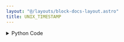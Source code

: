 ```yaml
---
layout: "@/layouts/block-docs-layout.astro"
title: UNIX_TIMESTAMP
---
```



<PythonDocsDisplay docstring={docstring} />

<details>
<summary>Python Code</summary>
```python
import time
import datetime
from flojoy import flojoy, Scalar, Vector, OrderedPair
from typing import Optional, Literal


@flojoy
def UNIX_TIMESTAMP(
    default: Optional[Scalar] = None,
    dc_type: Literal["Scalar", "Vector"] = "Scalar",
) -> Scalar | Vector | OrderedPair:
    """Return the current UNIX timestamp as a float (Scalar) or array (Vector) with length equal to 1.

    If a Scalar input is provided, the Scalar is returned with the timestamp as an OrderedPair.

    Inputs
    ------
    default : Scalar
        A value to timestamp

    Parameters
    ----------
    dc_type : select
        The type of DataContainer to return.

    Returns
    -------
    Scalar|Vector|OrderedPair
    """

    unix_timestamp = time.mktime(datetime.datetime.now().timetuple())

    if default is not None:
        return OrderedPair(x=[unix_timestamp], y=[default.c])

    match dc_type:
        case "Scalar":
            return Scalar(c=unix_timestamp)
        case "Vector":
            return Vector(v=[unix_timestamp])

```
[Find this Flojoy Block on GitHub](https://github.com/flojoy-ai/blocks/blob/main/blocks/GENERATORS/SIMULATIONS/UNIX_TIMESTAMP/UNIX_TIMESTAMP.py)
</details>

## Example

<AppDisplay app={app} blockName="UNIX_TIMESTAMP" client:visible />

This app generates a random number (centered around 100) once every 1 second and plots the result. The `UNIX_TIMESTAMP` node attaches a timestamp to each random number that the `RAND` node generates.

